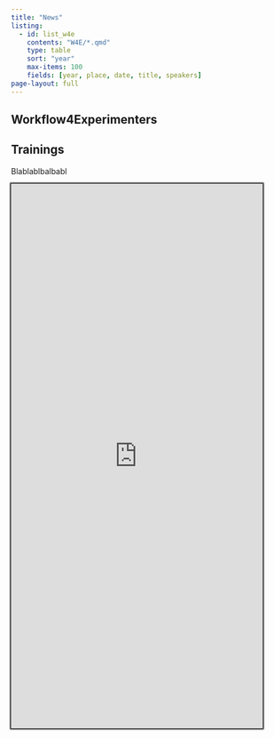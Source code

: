 ---
title: "News"
listing: 
  - id: list_w4e
    contents: "W4E/*.qmd"
    type: table
    sort: "year"
    max-items: 100
    fields: [year, place, date, title, speakers]
page-layout: full
---

::: {.panel-tabset}
## Workflow4Experimenters

:::{#list_w4e}
:::

## Trainings

Blablablbalbabl

:::


<!-- ```{=html} -->
<!-- <a  -->
<!-- class="twitter-timeline"  -->
<!-- href="https://twitter.com/workflow4metabo?ref_src=twsrc%5Etfw"> -->
<!-- Tweets by workflow4metabo</a> -->
<!-- <script async src="https://platform.twitter.com/widgets.js"  -->
<!-- charset="utf-8"></script> -->
<!-- ``` -->
:::{.column-margin}
```{=html}
<iframe style="
  width:90%;
  height:70em;
  border-style:none;
  box-shadow:0px 0px 2px 2px"
  src="https://twitter.com/workflow4metabo" title="Tweets by @workflow4metabo"
></iframe>
```
:::
